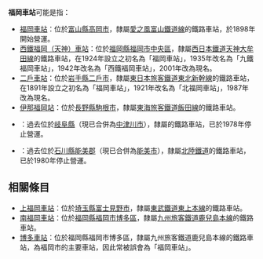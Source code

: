 '''福岡車站'''可能是指：

* [[福岡車站|福岡車站]]：位於[[富山縣|富山縣]][[高岡市|高岡市]]，隸屬[[愛之風富山鐵道線|愛之風富山鐵道線]]的鐵路車站，於1898年開始營運。
* [[西鐵福岡（天神）車站|西鐵福岡（天神）車站]]：位於[[福岡縣|福岡縣]][[福岡市|福岡市]][[中央區_(福岡市)|中央區]]，隸屬[[西日本鐵道|西日本鐵道]][[天神大牟田線|天神大牟田線]]的鐵路車站，在1924年設立之初名為「福岡車站」，1935年改名為「九鐵福岡車站」，1942年改名為「西鐵福岡車站」，2001年改為現名。
* [[二戶車站|二戶車站]]：位於[[岩手縣|岩手縣]][[二戶市|二戶市]]，隸屬[[東日本旅客鐵道|東日本旅客鐵道]][[東北新幹線|東北新幹線]]的鐵路車站，在1891年設立之初名為「福岡車站」，1921年改名為「北福岡車站」，1987年改為現名。
* [[伊那福岡站|伊那福岡站]]：位於[[長野縣|長野縣]][[駒根市|駒根市]]，隸屬[[東海旅客鐵道|東海旅客鐵道]][[飯田線|飯田線]]的鐵路車站。
* {{tsl|ja|美濃福岡駅|美濃福岡車站}}：過去位於[[岐阜縣|岐阜縣]]{{tsl|ja|惠那郡|惠那郡}}{{tsl|ja|福岡町_(岐阜県)|福岡町_(岐阜縣)|福岡町}}（現已合併為[[中津川市|中津川市]]），隸屬{{tsl|ja|北恵那鉄道線|北惠那鐵道線}}的鐵路車站，已於1978年停止營運。
* {{tsl|ja|加賀福岡駅|加賀福岡車站}}：過去位於[[石川縣|石川縣]][[能美郡|能美郡]]{{tsl|ja|根上町}}（現已合併為[[能美市|能美市]]），隸屬[[北陸鐵道|北陸鐵道]]{{tsl|ja|北陸鉄道能美線|能美線}}的鐵路車站，已於1980年停止營運。

== 相關條目 ==
* [[上福岡車站|上福岡車站]]：位於[[埼玉縣|埼玉縣]][[富士見野市|富士見野市]]，隸屬[[東武鐵道|東武鐵道]][[東上本線|東上本線]]的鐵路車站。
* [[南福岡車站|南福岡車站]]：位於[[福岡縣|福岡縣]][[福岡市|福岡市]][[博多區|博多區]]，隸屬[[九州旅客鐵道|九州旅客鐵道]][[鹿兒島本線|鹿兒島本線]]的鐵路車站。
* [[博多車站|博多車站]]：位於福岡縣福岡市博多區，隸屬九州旅客鐵道鹿兒島本線的鐵路車站，為福岡市的主要車站，因此常被誤會為「福岡車站」。

{{disambig|F福|Cat=四字車站名消歧義}}
